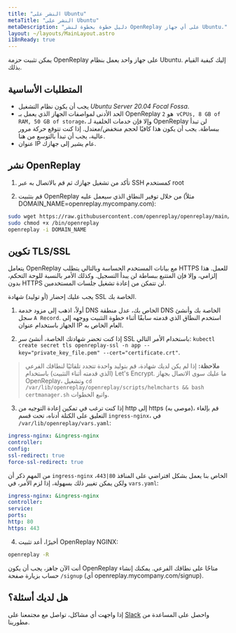 ```yaml
---
title: "النشر على Ubuntu"
metaTitle: "النشر على Ubuntu"
metaDescription: "دليل خطوة بخطوة لنشر OpenReplay على أي جهاز Ubuntu."
layout: ~/layouts/MainLayout.astro
i18nReady: true
---
```


يمكن تثبيت حزمة OpenReplay على جهاز واحد يعمل بنظام Ubuntu. إليك كيفية القيام بذلك.

## المتطلبات الأساسية

- يجب أن يكون نظام التشغيل *Ubuntu Server 20.04 Focal Fossa*.
- الحد الأدنى لمواصفات الجهاز الذي يعمل بـ OpenReplay هو `2 vCPUs, 8 GB of RAM, 50 GB of storage`، وإلا فإن خدمات الخلفية لـ OpenReplay لن تبدأ ببساطة. يجب أن يكون هذا كافيًا لحجم منخفض/معتدل. إذا كنت تتوقع حركة مرور عالية، يجب أن تبدأ بالتوسع من هنا.
- عنوان IP عام يشير إلى جهازك.

## نشر OpenReplay

1. تأكد من تشغيل جهازك ثم قم بالاتصال به عبر SSH كمستخدم root

2. قم بتثبيت OpenReplay من خلال توفير النطاق الذي سيعمل عليه (مثلاً DOMAIN_NAME=openreplay.mycompany.com):

```bash
sudo wget https://raw.githubusercontent.com/openreplay/openreplay/main/scripts/helmcharts/openreplay-cli -O /bin/openreplay
sudo chmod +x /bin/openreplay
openreplay -i DOMAIN_NAME
```

## تكوين TLS/SSL

يتعامل OpenReplay مع بيانات المستخدم الحساسة وبالتالي يتطلب HTTPS للعمل. هذا إلزامي، وإلا فإن المتتبع ببساطة لن يبدأ التسجيل. وكذلك الأمر بالنسبة للوحة التحكم، بدون HTTPS لن تتمكن من إعادة تشغيل جلسات المستخدمين.

يجب عليك إحضار (أو توليد) شهادة SSL الخاصة بك.

1. أولاً، اذهب إلى مزود خدمة DNS الخاص بك، عدل منطقة DNS الخاصة بك وأنشئ سجل `A Record`. استخدم النطاق الذي قدمته سابقًا أثناء خطوة التثبيت ووجهه إلى الجهاز باستخدام عنوان IP العام الخاص به.

2. إذا كنت تحضر شهادتك الخاصة، أنشئ سر SSL باستخدام الأمر التالي: `kubectl create secret tls openreplay-ssl -n app --key="private_key_file.pem" --cert="certificate.crt"`.

> **ملاحظة:** إذا لم يكن لديك شهادة، قم بتوليد واحدة تتجدد تلقائيًا لنطاقك الفرعي (الذي قدمته أثناء التثبيت) باستخدام Let's Encrypt. ما عليك سوى الاتصال بجهاز OpenReplay، وتشغيل `cd /var/lib/openreplay/openreplay/scripts/helmcharts && bash certmanager.sh` واتبع الخطوات.

3. إذا كنت ترغب في تمكين إعادة التوجيه من http إلى https (موصى به)، قم بإلغاء التعليق على الكتلة أدناه، تحت قسم `ingress-nginx`، في `/var/lib/openreplay/vars.yaml`:

```yaml
ingress-nginx: &ingress-nginx
controller:
config:
ssl-redirect: true
force-ssl-redirect: true
```

من المهم ذكر أن `ingress-nginx` الخاص بنا يعمل بشكل افتراضي على المنافذ `80|443`، ولكن يمكن تغيير ذلك بسهولة، إذا لزم الأمر، في `vars.yaml`:

```yaml
ingress-nginx: &ingress-nginx
controller:
service:
ports:
http: 80
https: 443
```

4. أخيرًا، أعد تثبيت OpenReplay NGINX:

```bash
openreplay -R
```

أنت الآن جاهز، يجب أن يكون OpenReplay متاحًا على نطاقك الفرعي. يمكنك إنشاء حساب بزيارة صفحة `/signup` (أي openreplay.mycompany.com/signup).

## هل لديك أسئلة؟

إذا واجهت أي مشاكل، تواصل مع مجتمعنا على [Slack](https://slack.openreplay.com/) واحصل على المساعدة من مطورينا.

